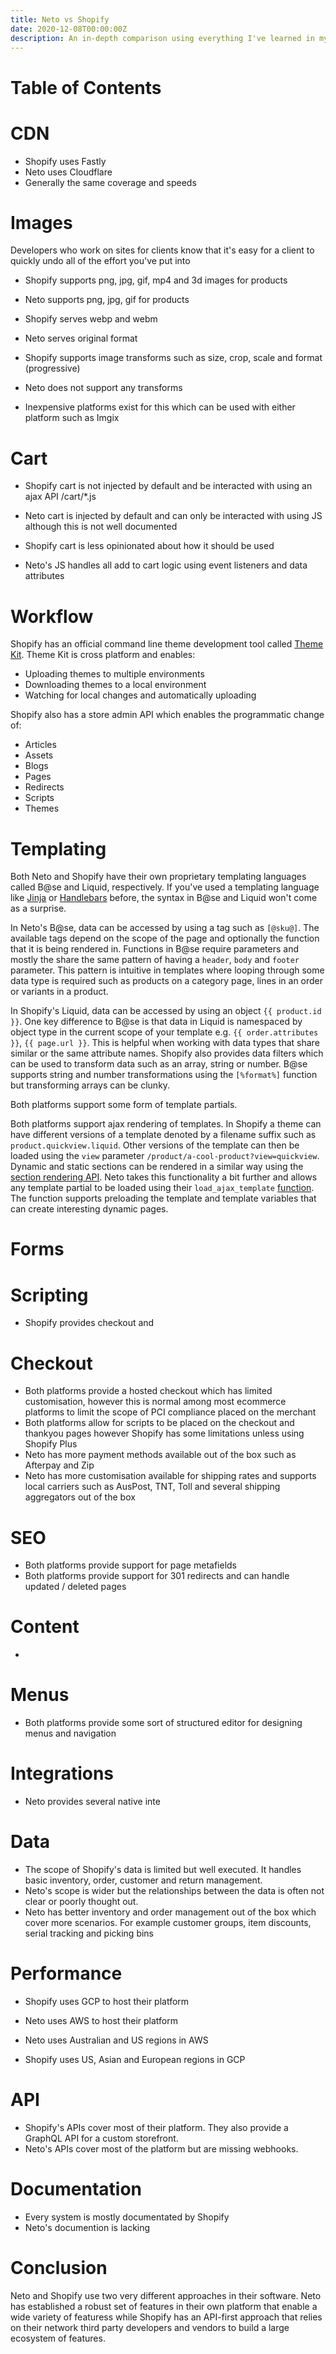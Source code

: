 ```yaml
---
title: Neto vs Shopify
date: 2020-12-08T00:00:00Z
description: An in-depth comparison using everything I've learned in my career about the technical capabilities of both platforms.
---
```


# Table of Contents

# CDN
- Shopify uses Fastly
- Neto uses Cloudflare
- Generally the same coverage and speeds

# Images
Developers who work on sites for clients know that it's easy for a client to quickly undo all of the effort you've put into 
- Shopify supports png, jpg, gif, mp4 and 3d images for products
- Neto supports png, jpg, gif for products

- Shopify serves webp and webm
- Neto serves original format

- Shopify supports image transforms such as size, crop, scale and format (progressive)
- Neto does not support any transforms

- Inexpensive platforms exist for this which can be used with either platform such as Imgix

# Cart
- Shopify cart is not injected by default and be interacted with using an ajax API /cart/*.js
- Neto cart is injected by default and can only be interacted with using JS although this is not well documented

- Shopify cart is less opinionated about how it should be used
- Neto's JS handles all add to cart logic using event listeners and data attributes

# Workflow
Shopify has an official command line theme development tool called [Theme Kit](https://shopify.github.io/themekit/). Theme Kit is cross platform and enables:
- Uploading themes to multiple environments
- Downloading themes to a local environment
- Watching for local changes and automatically uploading

Shopify also has a store admin API which enables the programmatic change of:
- Articles
- Assets
- Blogs
- Pages
- Redirects
- Scripts
- Themes

# Templating
Both Neto and Shopify have their own proprietary templating languages called B@se and Liquid, respectively. If you've used a templating language like [Jinja](https://jinja.palletsprojects.com/en/2.11.x/) or [Handlebars](https://handlebarsjs.com/) before, the syntax in B@se and Liquid won't come as a surprise.

In Neto's B@se, data can be accessed by using a tag such as `[@sku@]`. The available tags depend on the scope of the page and optionally the function that it is being rendered in. Functions in B@se require parameters and mostly the share the same pattern of having a `header`, `body` and `footer` parameter. This pattern is intuitive in templates where looping through some data type is required such as products on a category page, lines in an order or variants in a product.

In Shopify's Liquid, data can be accessed by using an object `{{ product.id }}`. One key difference to B@se is that data in Liquid is namespaced by object type in the current scope of your template e.g. `{{ order.attributes }}`, `{{ page.url }}`. This is helpful when working with data types that share similar or the same attribute names. Shopify also provides data filters which can be used to transform data such as an array, string or number. B@se supports string and number transformations using the `[%format%]` function but transforming arrays can be clunky.

Both platforms support some form of template partials. 

Both platforms support ajax rendering of templates. In Shopify a theme can have different versions of a template denoted by a filename suffix such as `product.quickview.liquid`. Other versions of the template can then be loaded using the `view` parameter `/product/a-cool-product?view=quickview`. Dynamic and static sections can be rendered in a similar way using the [section rendering API](https://shopify.dev/docs/themes/sections/section-rendering-api). Neto takes this functionality a bit further and allows any template partial to be loaded using their `load_ajax_template` [function](https://developers.neto.com.au/documentation/neto-designer-documentation/b-se-tag-library/function-tags/templating/load_ajax_template/). The function supports preloading the template and template variables that can create interesting dynamic pages.

# Forms

# Scripting
- Shopify provides checkout and 

# Checkout
- Both platforms provide a hosted checkout which has limited customisation, however this is normal among most ecommerce platforms to limit the scope of PCI compliance placed on the merchant
- Both platforms allow for scripts to be placed on the checkout and thankyou pages however Shopify has some limitations unless using Shopify Plus
- Neto has more payment methods available out of the box such as Afterpay and Zip
- Neto has more customisation available for shipping rates and supports local carriers such as AusPost, TNT, Toll and several shipping aggregators out of the box

# SEO
- Both platforms provide support for page metafields
- Both platforms provide support for 301 redirects and can handle updated / deleted pages 

# Content
- 

# Menus
- Both platforms provide some sort of structured editor for designing menus and navigation

# Integrations
- Neto provides several native inte

# Data
- The scope of Shopify's data is limited but well executed. It handles basic inventory, order, customer and return management.
- Neto's scope is wider but the relationships between the data is often not clear or poorly thought out.
- Neto has better inventory and order management out of the box which cover more scenarios. For example customer groups, item discounts, serial tracking and picking bins

# Performance
- Shopify uses GCP to host their platform
- Neto uses AWS to host their platform

- Neto uses Australian and US regions in AWS 
- Shopify uses US, Asian and European regions in GCP

# API
- Shopify's APIs cover most of their platform. They also provide a GraphQL API for a custom storefront.
- Neto's APIs cover most of the platform but are missing webhooks.

# Documentation
- Every system is mostly documentated by Shopify
- Neto's documention is lacking

# Conclusion
Neto and Shopify use two very different approaches in their software. Neto has established a robust set of features in their own platform that enable a wide variety of featuress while Shopify has an API-first approach that relies on their network third party developers and vendors to build a large ecosystem of features.